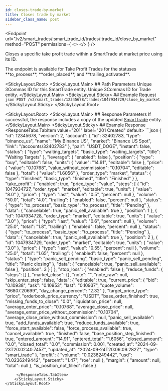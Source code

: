 ```yaml
---
id: closes-trade-by-market
title: Closes trade by market
sidebar_class_name: post
---
```



<Endpoint
  url="/v2/smart_trades/:smart_trade_id/trades/:trade_id/close_by_market"
  method="POST"
  permissions={
    <>
      <Permission title="Permission" description="SMART_TRADES_WRITE" />
      <Permission title="Security" description="SIGNED" />
    </>
  }
/>

Closes a specific take profit trade within a SmartTrade at market price using its ID.

<Informer variant="warning">
The endpoint is available for Take Profit Trades for the statuses **to_process**, **order_placed**, and **trailing_activated**.
</Informer>

<StickyLayout.Root>
    <StickyLayout.Main>
        ## Path Parameters
        <ApiParam name='smart_trade_id' type='integer' id="smart_trade_id" required>
        Unique 3Commas ID for this SmartTrade entity.
        </ApiParam>
        <ApiParam name='trade_id' type='integer' id="trade_id" required>
        Unique 3Commas ID for Trade entity.
        </ApiParam>
    </StickyLayout.Main>
    <StickyLayout.Sticky>
    ## Example Request
        ```json
        POST /v2/smart_trades/12345678/trades/1047934729/close_by_market
        ```
    </StickyLayout.Sticky>
</StickyLayout.Root>

<StickyLayout.Root>
    <StickyLayout.Main>
        ## Response Parameters
        If successful, the response includes a copy of the updated [SmartTrade](/smart-trade/0_smart_trade_entity.mdx) entity.
    </StickyLayout.Main>
    <StickyLayout.Sticky>
        ## Example Response
     <ResponseTabs.TabItem value="201" label="201 Created" default>
        ```json
{
    "id": 12345678,
    "version": 2,
    "account": {
        "id": 32402783,
        "type": "binance_us",
        "name": "My Binance US",
        "market": "Binance US Spot",
        "link": "/accounts/32402783"
    },
    "pair": "USDT_DOGE",
    "instant": false,
    "status": {
        "type": "waiting_targets",
        "basic_type": "waiting_targets",
        "title": "Waiting Targets"
    },
    "leverage": {
        "enabled": false
    },
    "position": {
        "type": "buy",
        "editable": false,
        "units": {
            "value": "14.91",
            "editable": false
        },
        "price": {
            "value": "0.10768",
            "value_without_commission": "0.10704",
            "editable": false
        },
        "total": {
            "value": "1.6056"
        },
        "order_type": "market",
        "status": {
            "type": "finished",
            "basic_type": "finished",
            "title": "Finished"
        }
    },
    "take_profit": {
        "enabled": true,
        "price_type": "value",
        "steps": [
            {
                "id": 1047934727,
                "order_type": "market",
                "editable": true,
                "units": {
                    "value": "8.0"
                },
                "price": {
                    "type": "last",
                    "value": "0.5",
                    "percent": null
                },
                "volume": "50.0",
                "total": "4.0",
                "trailing": {
                    "enabled": false,
                    "percent": null
                },
                "status": {
                    "type": "to_process",
                    "basic_type": "to_process",
                    "title": "Pending"
                },
                "data": {
                    "cancelable": true,
                    "panic_sell_available": true
                },
                "position": 1
            },
            {
                "id": 1047934728,
                "order_type": "market",
                "editable": true,
                "units": {
                    "value": "3.0"
                },
                "price": {
                    "type": "last",
                    "value": "0.6",
                    "percent": null
                },
                "volume": "25.0",
                "total": "1.8",
                "trailing": {
                    "enabled": false,
                    "percent": null
                },
                "status": {
                    "type": "to_process",
                    "basic_type": "to_process",
                    "title": "Pending"
                },
                "data": {
                    "cancelable": true,
                    "panic_sell_available": true
                },
                "position": 2
            },
            {
                "id": 1047934729,
                "order_type": "market",
                "editable": true,
                "units": {
                    "value": "3.0"
                },
                "price": {
                    "type": "last",
                    "value": "0.55",
                    "percent": null
                },
                "volume": "25.0",
                "total": "1.65",
                "trailing": {
                    "enabled": false,
                    "percent": null
                },
                "status": {
                    "type": "panic_sell_pending",
                    "basic_type": "panic_sell_pending",
                    "title": "Panic closing"
                },
                "data": {
                    "cancelable": true,
                    "panic_sell_available": false
                },
                "position": 3
            }
        ]
    },
    "stop_loss": {
        "enabled": false
    },
    "reduce_funds": {
        "steps": []
    },
    "market_close": {},
    "note": "",
    "note_raw": null,
    "skip_enter_step": false,
    "data": {
        "editable": true,
        "current_price": {
            "bid": "0.10938",
            "ask": "0.10953",
            "last": "0.10937",
            "quote_volume": "86807.20699",
            "day_change_percent": "2.32"
        },
        "target_price_type": "price",
        "orderbook_price_currency": "USDT",
        "base_order_finished": true,
        "missing_funds_to_close": "0.0",
        "liquidation_price": null,
        "average_enter_price": "0.10768",
        "average_close_price": null,
        "average_enter_price_without_commission": "0.10704",
        "average_close_price_without_commission": null,
        "panic_sell_available": true,
        "add_funds_available": true,
        "reduce_funds_available": true,
        "force_start_available": false,
        "force_process_available": true,
        "cancel_available": true,
        "finished": false,
        "base_position_step_finished": true,
        "entered_amount": "14.91",
        "entered_total": "1.6056",
        "closed_amount": "0.0",
        "closed_total": "0.0",
        "commission": 0.001,
        "created_at": "2024-09-23T20:02:40.745Z",
        "updated_at": "2024-09-24T20:06:09.282Z",
        "type": "smart_trade"
    },
    "profit": {
        "volume": "0.0236249442",
        "usd": "0.0236249442",
        "percent": "1.47",
        "roe": null
    },
    "margin": {
        "amount": null,
        "total": null
    },
    "is_position_not_filled": false
}

```
     </ResponseTabs.TabItem>
    </StickyLayout.Sticky>
</StickyLayout.Root>